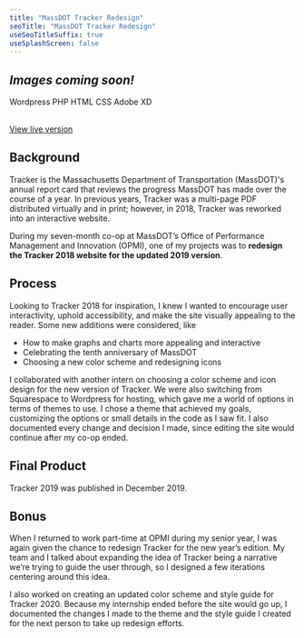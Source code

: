 ```yaml
---
title: "MassDOT Tracker Redesign"
seoTitle: "MassDOT Tracker Redesign"
useSeoTitleSuffix: true
useSplashScreen: false
---
```



## *Images coming soon!*

<Underlining highlight>Wordpress</Underlining> <Underlining highlight>PHP</Underlining> <Underlining highlight>HTML</Underlining> <Underlining highlight>CSS</Underlining> <Underlining highlight>Adobe XD</Underlining> 
<br />
<br />

 <a href="https://www.massdottracker.com/wp/" target="_blank">View live version</a>

## Background

Tracker is the Massachusetts Department of Transportation (MassDOT)'s annual report card that reviews the progress MassDOT has made over the course of a year. In previous years, Tracker was a multi-page PDF distributed virtually and in print; however, in 2018, Tracker was reworked into an interactive website.

During my seven-month co-op at MassDOT’s Office of Performance Management and Innovation (OPMI), one of my projects was to **redesign the Tracker 2018 website for the updated 2019 version**.

## Process

Looking to Tracker 2018 for inspiration, I knew I wanted to encourage user interactivity, uphold accessibility, and make the site visually appealing to the reader. 
Some new additions were considered, like
- How to make graphs and charts more appealing and interactive
- Celebrating the tenth anniversary of MassDOT
- Choosing a new color scheme and redesigning icons

<!-- insert images of 2018 tracker -->

I collaborated with another intern on choosing a color scheme and icon design for the new version of Tracker. We were also switching from Squarespace to Wordpress for hosting, which gave me a world of options in terms of themes to use. I chose a theme that achieved my goals, customizing the options or small details in the code as I saw fit. I also documented every change and decision I made, since editing the site would continue after my co-op ended.

## Final Product

Tracker 2019 was published in December 2019. 

<!-- insert Tracker 2019 images -->

## Bonus

When I returned to work part-time at OPMI during my senior year, I was again given the chance to redesign Tracker for the new year’s edition. My team and I talked about expanding the idea of Tracker being a narrative we’re trying to guide the user through, so I designed a few iterations centering around this idea.

<!-- insert wireframes -->

I also worked on creating an updated color scheme and style guide for Tracker 2020. Because my internship ended before the site would go up, I documented the changes I made to the theme and the style guide I created for the next person to take up redesign efforts.
